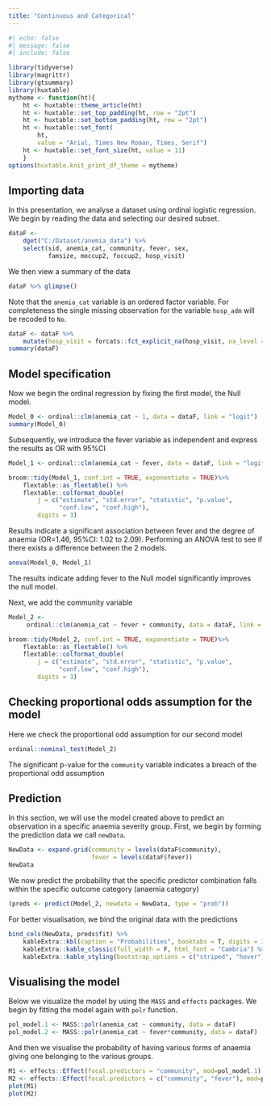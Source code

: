 ```yaml
---
title: "Continuous and Categorical"
---
```


```r
#| echo: false
#| message: false
#| include: false

library(tidyverse)
library(magrittr)
library(gtsummary)
library(huxtable)
mytheme <- function(ht){
    ht <- huxtable::theme_article(ht)
    ht <- huxtable::set_top_padding(ht, row = "2pt")
    ht <- huxtable::set_bottom_padding(ht, row = "2pt")
    ht <- huxtable::set_font(
        ht, 
        value = "Arial, Times New Roman, Times, Serif")
    ht <- huxtable::set_font_size(ht, value = 11)
    }
options(huxtable.knit_print_df_theme = mytheme)
```

## Importing data

In this presentation, we analyse a dataset using ordinal logistic regression. We begin by reading
the data and selecting our desired subset.

```r
dataF <- 
    dget("C:/Dataset/anemia_data") %>% 
    select(sid, anemia_cat, community, fever, sex,
           famsize, moccup2, foccup2, hosp_visit)
```

We then view a summary of the data

```r
dataF %>% glimpse()

```

Note that the `anemia_cat` variable is an ordered factor variable. For completeness the single
missing observation for the variable `hosp_adm` will be recoded to `No`.

```r
dataF <- dataF %>% 
    mutate(hosp_visit = forcats::fct_explicit_na(hosp_visit, na_level = "No"))
summary(dataF)
```

## Model specification

Now we begin the ordinal regression by fixing the first model, the Null model.

```r
Model_0 <- ordinal::clm(anemia_cat ~ 1, data = dataF, link = "logit")
summary(Model_0)
```

Subsequently, we introduce the fever variable as independent and express the results as OR with
95%CI

```r
Model_1 <- ordinal::clm(anemia_cat ~ fever, data = dataF, link = "logit")

broom::tidy(Model_1, conf.int = TRUE, exponentiate = TRUE)%>% 
    flextable::as_flextable() %>% 
    flextable::colformat_double(
        j = c("estimate", "std.error", "statistic", "p.value", 
              "conf.low", "conf.high"), 
        digits = 3)
```

Results indicate a significant association between fever and the degree of anaemia (OR=1.46, 95%CI:
1.02 to 2.09). Performing an ANOVA test to see if there exists a difference between the 2 models.

```r
anova(Model_0, Model_1)
```

The results indicate adding fever to the Null model significantly improves the null model.

Next, we add the community variable

```r
Model_2 <- 
     ordinal::clm(anemia_cat ~ fever + community, data = dataF, link = "logit")

broom::tidy(Model_2, conf.int = TRUE, exponentiate = TRUE)%>% 
    flextable::as_flextable() %>% 
    flextable::colformat_double(
        j = c("estimate", "std.error", "statistic", "p.value", 
              "conf.low", "conf.high"), 
        digits = 3)
```

## Checking proportional odds assumption for the model

Here we check the proportional odd assumption for our second model

```r
ordinal::nominal_test(Model_2)
```

The significant p-value for the `community` variable indicates a breach of the proportional odd
assumption

## Prediction

In this section, we will use the model created above to predict an observation in a specific anaemia
severity group. First, we begin by forming the prediction data we call `newData`.

```r
NewData <- expand.grid(community = levels(dataF$community),
                       fever = levels(dataF$fever))
NewData
```

We now predict the probability that the specific predictor combination falls within the specific
outcome category (anaemia category)

```r
(preds <- predict(Model_2, newdata = NewData, type = "prob"))
```

For better visualisation, we bind the original data with the predictions

```r
bind_cols(NewData, preds$fit) %>% 
    kableExtra::kbl(caption = "Probabilities", booktabs = T, digits = 3) %>%
    kableExtra::kable_classic(full_width = F, html_font = "Cambria") %>% 
    kableExtra::kable_styling(bootstrap_options = c("striped", "hover"))
```

## Visualising the model

Below we visualize the model by using the `MASS` and `effects` packages. We begin by fitting the
model again with `polr` function.

```r
pol_model.1 <- MASS::polr(anemia_cat ~ community, data = dataF)
pol_model.2 <- MASS::polr(anemia_cat ~ fever*community, data = dataF)
```

And then we visualise the probability of having various forms of anaemia giving one belonging to the
various groups.

```r
M1 <- effects::Effect(focal.predictors = "community", mod=pol_model.1)
M2 <- effects::Effect(focal.predictors = c("community", "fever"), mod=pol_model.2)
plot(M1)
plot(M2)
```
